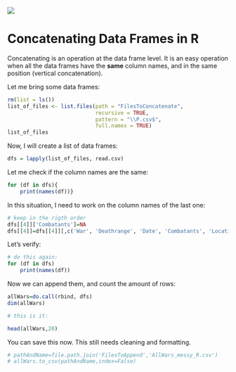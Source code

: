 <img src="https://i.imgur.com/6U6q5jQ.png"/>

# Concatenating Data Frames in R

Concatenating is an operation at the data frame level. It is an easy operation when all the data frames have the **same** column names, and in the same position  (vertical concatenation).

Let me bring some data frames:


```r
rm(list = ls())
list_of_files <- list.files(path = "FilesToConcatenate",
                            recursive = TRUE,
                            pattern = "\\P.csv$",
                            full.names = TRUE)
list_of_files
```

Now, I will create a list of data frames:


```r
dfs = lapply(list_of_files, read.csv)
```

Let me check if the column names are the same:


```r
for (df in dfs){
    print(names(df))}
```

In this situation, I need to work on the column names of the last one:


```r
# keep in the rigth order
dfs[[4]]['Combatants']=NA
dfs[[4]]=dfs[[4]][,c('War', 'Deathrange', 'Date', 'Combatants', 'Location', 'Notes')]
```

Let's verify:


```r
# do this again:
for (df in dfs)
    print(names(df))
```

Now we can append them, and count the amount of rows:


```r
allWars=do.call(rbind, dfs)
dim(allWars)
```



```r
# this is it:

head(allWars,20)
```

You can save this now. This still needs cleaning and formatting.


```r
# pathAndName=file.path.join('FilesToAppend','AllWars_messy_R.csv')
# allWars.to_csv(pathAndName,index=False)
```


